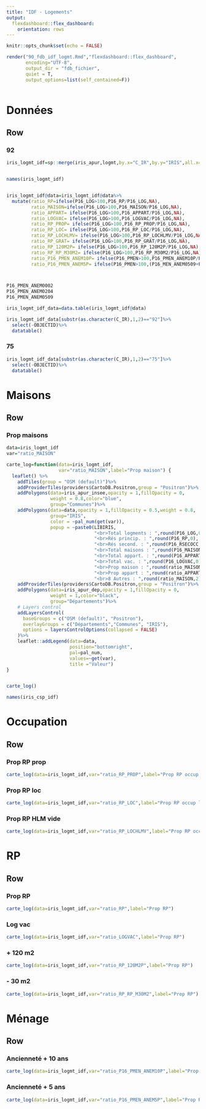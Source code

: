 ```yaml
---
title: "IDF - Logements"
output: 
  flexdashboard::flex_dashboard:
    orientation: rows
---
```


```r
knitr::opts_chunk$set(echo = FALSE)
```

<style>
.dataTables_scrollBody {
    max-height: 100% !important;
}
</style>


```r
render("90_fdb_idf_logmt.Rmd","flexdashboard::flex_dashboard",
       encoding="UTF-8",
       output_dir = "fdb_fichier",
       quiet = T,
       output_options=list(self_contained=F))
       
```


# Données

## Row {.tabset .tabset-fade}

### 92

```r
iris_logmt_idf=sp::merge(iris_apur,logmt,by.x="C_IR",by.y="IRIS",all.x=T)


names(iris_logmt_idf)


iris_logmt_idf@data=iris_logmt_idf@data%>%
  mutate(ratio_RP=ifelse(P16_LOG>100,P16_RP/P16_LOG,NA),
         ratio_MAISON=ifelse(P16_LOG>100,P16_MAISON/P16_LOG,NA),
         ratio_APPART= ifelse(P16_LOG>100,P16_APPART/P16_LOG,NA),
         ratio_LOGVAC= ifelse(P16_LOG>100,P16_LOGVAC/P16_LOG,NA),
         ratio_RP_PROP= ifelse(P16_LOG>100,P16_RP_PROP/P16_LOG,NA),
         ratio_RP_LOC= ifelse(P16_LOG>100,P16_RP_LOC/P16_LOG,NA),
         ratio_RP_LOCHLMV= ifelse(P16_LOG>100,P16_RP_LOCHLMV/P16_LOG,NA),
         ratio_RP_GRAT= ifelse(P16_LOG>100,P16_RP_GRAT/P16_LOG,NA),
         ratio_RP_120M2P= ifelse(P16_LOG>100,P16_RP_120M2P/P16_LOG,NA),
         ratio_RP_RP_M30M2= ifelse(P16_LOG>100,P16_RP_M30M2/P16_LOG,NA),
         ratio_P16_PMEN_ANEM10P= ifelse(P16_PMEN>100,P16_PMEN_ANEM10P/P16_PMEN,NA),
         ratio_P16_PMEN_ANEM5P= ifelse(P16_PMEN>100,(P16_MEN_ANEM0509+P16_PMEN_ANEM10P)/P16_PMEN,NA))



P16_PMEN_ANEM0002
P16_PMEN_ANEM0204
P16_PMEN_ANEM0509


```


```r
iris_logmt_idf_data=data.table(iris_logmt_idf@data)

```


```r

iris_logmt_idf_data[substr(as.character(C_IR),1,2)=="92"]%>%
  select(-OBJECTID)%>%
  datatable()


```


### 75

```r

iris_logmt_idf_data[substr(as.character(C_IR),1,2)=="75"]%>%
  select(-OBJECTID)%>%
  datatable()


```




# Maisons

## Row {.tabset .tabset-fade}

### Prop maisons


```r
data=iris_logmt_idf
var="ratio_MAISON"

carte_log=function(data=iris_logmt_idf,
                   var="ratio_MAISON",label="Prop maison") {
  leaflet() %>% 
    addTiles(group = "OSM (default)")%>% 
    addProviderTiles(providers$CartoDB.Positron,group = "Positron")%>%
    addPolygons(data=iris_apur_insee,opacity = 1,fillOpacity = 0,
                weight = 0.8,color="blue",
                group="Communes")%>%
    addPolygons(data=data,opacity = 1,fillOpacity = 0.5,weight = 0.8,
                group="IRIS",
                color = ~pal_num(get(var)),
                popup = ~paste0(LIBIRIS,
                                "<br>Total logments : ",round(P16_LOG,0),
                                "<br>Rés princip. : ",round(P16_RP,0),
                                "<br>Rés second. : ",round(P16_RSECOCC,0),
                                "<br>Total maisons : ",round(P16_MAISON,0),
                                "<br>Total appart. : ",round(P16_APPART,0),
                                "<br>Total vac. : ",round(P16_LOGVAC,0),
                                "<br>Prop maison : ",round(ratio_MAISON,2),
                                "<br>Prop appart : ",round(ratio_APPART,2),
                                "<br>8 Autres : ",round(ratio_MAISON,2)))%>%
    addProviderTiles(providers$CartoDB.Positron,group = "Positron")%>%
    addPolygons(data=iris_apur_dep,opacity = 1,fillOpacity = 0,
                weight = 1,color="black",
                group="Départements")%>%
    # Layers control
    addLayersControl(
      baseGroups = c("OSM (default)", "Positron"),
      overlayGroups = c("Départements","Communes", "IRIS"),
      options = layersControlOptions(collapsed = FALSE)
    )%>%
    leaflet::addLegend(data=data,
                       position="bottomright",
                       pal=pal_num,
                       values=~get(var),
                       title ="Valeur")
}


carte_log()

names(iris_csp_idf)
```


# Occupation

## Row {.tabset .tabset-fade}

### Prop RP prop

```r

carte_log(data=iris_logmt_idf,var="ratio_RP_PROP",label="Prop RP occup proprio")

```


### Prop RP loc

```r

carte_log(data=iris_logmt_idf,var="ratio_RP_LOC",label="Prop RP occup loc")

```


### Prop RP HLM vide

```r

carte_log(data=iris_logmt_idf,var="ratio_RP_LOCHLMV",label="Prop RP occup loc")

```



# RP

## Row {.tabset .tabset-fade}

### Prop RP

```r

carte_log(data=iris_logmt_idf,var="ratio_RP",label="Prop RP")

```


### Log vac


```r

carte_log(data=iris_logmt_idf,var="ratio_LOGVAC",label="Prop RP")

```


### + 120 m2


```r

carte_log(data=iris_logmt_idf,var="ratio_RP_120M2P",label="Prop RP")

```


### - 30 m2


```r

carte_log(data=iris_logmt_idf,var="ratio_RP_RP_M30M2",label="Prop RP")

```



# Ménage

## Row {.tabset .tabset-fade}

### Ancienneté + 10 ans

```r

carte_log(data=iris_logmt_idf,var="ratio_P16_PMEN_ANEM10P",label="Prop RP")

```

### Ancienneté + 5 ans

```r

carte_log(data=iris_logmt_idf,var="ratio_P16_PMEN_ANEM5P",label="Prop RP")

```
